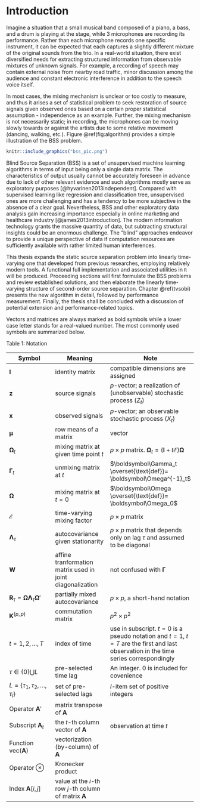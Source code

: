 # Introduction {#intro}

Imagine a situation that a small musical band composed of a piano, a bass, and a drum is playing at the stage, while 3 microphones are recording its performance. Rather than each microphone records one specific instrument, it can be expected that each captures a slightly different mixture of the original sounds from the trio. In a real-world situation, there exist diversified needs for extracting structured information from observable mixtures of unknown signals. For example, a recording of speech may contain external noise from nearby road traffic, minor discussion among the audience and constant electronic interference in addition to the speech voice itself. 

In most cases, the mixing mechanism is unclear or too costly to measure, and thus it arises a set of statistical problem to seek restoration of source signals given observed ones based on a certain proper statistical assumption - independence as an example. Further, the mixing mechanism is not necessarily static; in recording, the microphones can be moving slowly towards or against the artists due to some relative movement (dancing, walking, etc.). Figure \@ref(fig:algorithm) provides a simple illustration of the BSS problem.

```r
knitr::include_graphics("bss_pic.png")
```

Blind Source Separation (BSS) is a set of unsupervised machine learning algorithms in terms of input being only a single data matrix. The characteristics of output usually cannot be accurately foreseen in advance due to lack of other relevant evidence and such algorithms mostly serve as exploratory purposes [@hyvarinen2013independent]. Compared with supervised learning like regression and classification tree, unsupervised ones are more challenging and has a tendency to be more subjective in the absence of a clear goal. Nevertheless, BSS and other exploratory data analysis gain increasing importance especially in online marketing and healthcare industry [@james2013introduction]. The modern information technology grants the massive quantity of data, but subtracting structural insights could be an enormous challenge. The "blind" approaches endeavor to provide a unique perspective of data if computation resources are sufficiently available with rather limited human interferences.

This thesis expands the static source separation problem into linearly time-varying one that developed from previous researches, employing relatively modern tools. A functional full implementation and associated utilities in `R` will be produced. Proceeding sections will first formulate the BSS problems and review established solutions, and then elaborate the linearly time-varying structure of second-order source separation. Chapter \@ref(tvsobi) presents the new algorithm in detail, followed by performance measurement. Finally, the thesis shall be concluded with a discussion of potential extension and performance-related topics.

Vectors and matrices are always marked as bold symbols while a lower case letter stands for a real-valued number. The most commonly used symbols are summarized below.

Table 1: Notation

| Symbol | Meaning | Note |
|---|---|---|
| $\boldsymbol I$ | identity matrix| compatible dimensions are assigned|
| $\boldsymbol z$ | source signals| $p$-vector; a realization of (unobservable) stochastic process $(Z_t)$ |
| $\boldsymbol x$ | observed signals| $p$-vector; an observable stochastic process $(X_t)$ |
| $\boldsymbol\mu$ | row means of a matrix   |  vector  |
| $\boldsymbol\Omega_t$ | mixing matrix at given time point $t$ | $p\times p$ matrix. $\boldsymbol\Omega_t = ( \boldsymbol I+t \boldsymbol{\mathcal E}) \boldsymbol\Omega$ |
| $\boldsymbol\Gamma_t$ | unmixing matrix at $t$ | $\boldsymbol\Gamma_t \overset{\text{def}}= \boldsymbol\Omega^{-1}_t$ | 
| $\boldsymbol\Omega$ | mixing matrix at $t=0$ | $\boldsymbol\Omega \overset{\text{def}}= \boldsymbol\Omega_0$ |
| $\boldsymbol{\mathcal E}$ |time-varying mixing factor | $p\times p$ matrix |
| $\boldsymbol\Lambda_{\tau}$ | autocovariance given stationarity | $p\times p$ matrix that depends only on lag $\tau$ and assumed to be diagonal |
| $\boldsymbol W$| affine tranformation matrix used in joint diagonalization | not confused with $\boldsymbol\Gamma$ |
| $\boldsymbol R_{\tau} = \boldsymbol{\Omega \Lambda}_{\tau} \boldsymbol\Omega'$ | partially mixed autocovariance  | $p\times p$, a short-hand notation|
| $\boldsymbol K ^{(p,p)}$ | commutation matrix | $p^2\times p^2$ |
| $t=1,2,\dots,T$ | index of time | use in subscript. $t=0$ is a pseudo notation and $t=1,\ t=T$ are the first and last observation in the time series correspondingly | 
| $\tau \in \{0\}\bigcup L$ | pre-selected time lag | An integer. 0 is included for covenience |
| $L = \{\tau_1,\tau_2,\dots,\tau_l\}$ | set of pre-selected lags | $l$-item set of positive integers |
| Operator $\boldsymbol{A}'$ |  matrix transpose of $\boldsymbol A$| |
| Subscript $\boldsymbol{A}_t$  | the $t$-th column vector of $\boldsymbol{A}$ | observation at time $t$ |
| Function $\text{vec}( \boldsymbol A)$ | vectorization (by-column) of $\boldsymbol A$ | |
| Operator $\otimes$ | Kronecker product | |
| Index $\boldsymbol{A}[i,j]$ | value at the $i$-th row $j$-th column of matrix $\boldsymbol{A}$ | |
